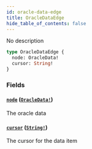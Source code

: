 ```yaml
---
id: oracle-data-edge
title: OracleDataEdge
hide_table_of_contents: false
---
```



No description

```graphql
type OracleDataEdge {
  node: OracleData!
  cursor: String!
}
```


### Fields

#### [`node`](#) ([`OracleData!`](/mainnet/api/graphql/objects/oracle-data))

The oracle data


#### [`cursor`](#) ([`String!`](/mainnet/api/graphql/scalars/string))

The cursor for the data item





